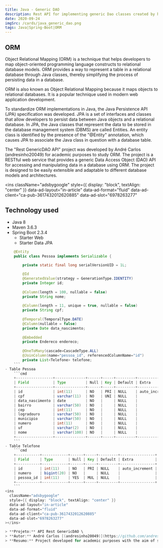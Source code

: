 ```yaml
---
title: Java - Generic DAO
description: Rest API for implementing generic Dao classes created by hand using EntityManager.
date: 2020-09-24
imgSrc: /cards/java_generic_dao.png
tags: Java|Spring-Boot|ORM
---
```


## ORM
Object Relational Mapping (ORM) is a technique that helps developers to map object-oriented programming language constructs to relational database models. ORM provides a way to represent a table in a relational database through Java classes, thereby simplifying the process of persisting data in a database.

ORM is also known as Object Relational Mapping because it maps objects to relational databases. It is a popular technique used in modern web application development.

To standardize ORM implementations in Java, the Java Persistence API (JPA) specification was developed. JPA is a set of interfaces and classes that allow developers to persist data between Java objects and a relational database. In JPA, the Java classes that represent the data to be stored in the database management system (DBMS) are called Entities. An entity class is identified by the presence of the "@Entity" annotation, which causes JPA to associate the Java class in question with a database table.

The "Rest GenericDAO API" project was developed by André Carlos (andresinho20049) for academic purposes to study ORM. The project is a RESTful web service that provides a generic Data Access Object (DAO) API for accessing and manipulating data in a database using ORM. The project is designed to be easily extensible and adaptable to different database models and architectures.

<ins
  className="adsbygoogle"
  style={{ display: "block", textAlign: "center" }}
  data-ad-layout="in-article"
  data-ad-format="fluid"
  data-ad-client="ca-pub-3617432012620885"
  data-ad-slot="6978263277"
></ins>

## Technology used 
  - Java 8
  - Maven 3.6.3
  - Spring Boot 2.3.4
    - Starter Web
    - Starter Data JPA

```Java
    @Entity
    public class Pessoa implements Serializable {

	    private static final long serialVersionUID = 1L;
	    
        @Id
    	@GeneratedValue(strategy = GenerationType.IDENTITY)
    	private Integer id;
    	
    	@Column(length = 100, nullable = false)
    	private String nome;
    	
    	@Column(length = 11, unique = true, nullable = false)
    	private String cpf;
    	
    	@Temporal(TemporalType.DATE)
    	@Column(nullable = false)
    	private Date data_nascimento;
    	
    	@Embedded
    	private Endereco endereco;
    	
    	@OneToMany(cascade=CascadeType.ALL)
    	@JoinColumn(name="pessoa_id", referencedColumnName="id")
	    private List<Telefone> telefone;
    ```
- Table Pessoa  
    ```cmd
    +-----------------+--------------+------+-----+---------+----------------+
    | Field           | Type         | Null | Key | Default | Extra          |
    +-----------------+--------------+------+-----+---------+----------------+
    | id              | int(11)      | NO   | PRI | NULL    | auto_increment |
    | cpf             | varchar(11)  | NO   | UNI | NULL    |                |
    | data_nascimento | date         | NO   |     | NULL    |                |
    | bairro          | varchar(50)  | NO   |     | NULL    |                |
    | cep             | int(11)      | NO   |     | NULL    |                |
    | logradouro      | varchar(50)  | NO   |     | NULL    |                |
    | municipio       | varchar(50)  | NO   |     | NULL    |                |
    | numero          | int(11)      | NO   |     | NULL    |                |
    | uf              | varchar(2)   | NO   |     | NULL    |                |
    | nome            | varchar(100) | NO   |     | NULL    |                |
    +-----------------+--------------+------+-----+---------+----------------+
    ```
- Table Telefone  
    ```cmd
    +-----------+------------+------+-----+---------+----------------+
    | Field     | Type       | Null | Key | Default | Extra          |
    +-----------+------------+------+-----+---------+----------------+
    | id        | int(11)    | NO   | PRI | NULL    | auto_increment |
    | numero    | bigint(20) | NO   |     | NULL    |                |
    | pessoa_id | int(11)    | YES  | MUL | NULL    |                |
    +-----------+------------+------+-----+---------+----------------+
    ```
<ins
  className="adsbygoogle"
  style={{ display: "block", textAlign: "center" }}
  data-ad-layout="in-article"
  data-ad-format="fluid"
  data-ad-client="ca-pub-3617432012620885"
  data-ad-slot="6978263277"
></ins>

> **Projeto:** API Rest GenericDAO \
> **Autor:** André Carlos [(andresinho20049)](https://github.com/andresinho20049) \
> **Resumo:** Project developed for academic purposes with the aim of studying *ORM*